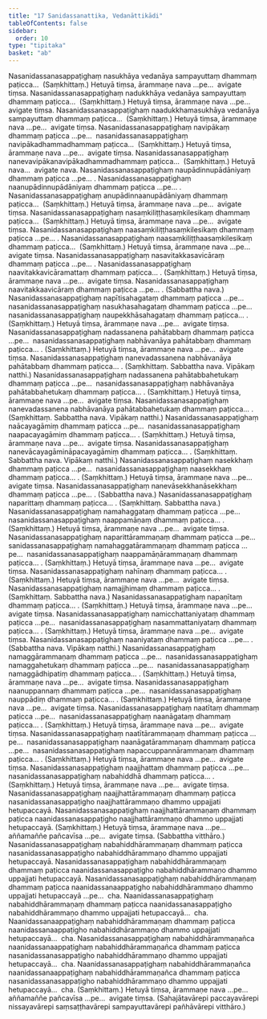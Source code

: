 ```yaml
---
title: "17 Sanidassanattika, Vedanāttikādi"
tableOfContents: false
sidebar:
  order: 10
type: "tipitaka"
basket: "ab"
---
```



<DynamicBreadcrumb />

<Division number="66">

<Paragraph number="146">
Nasanidassanasappaṭighaṃ nasukhāya vedanāya sampayuttaṃ dhammaṃ paṭicca…  (Saṃkhittaṃ.) Hetuyā tiṃsa, ārammaṇe nava …pe…  avigate tiṃsa.
</Paragraph>

<Paragraph number="147">
Nasanidassanasappaṭighaṃ nadukkhāya vedanāya sampayuttaṃ dhammaṃ paṭicca…  (Saṃkhittaṃ.) Hetuyā tiṃsa, ārammaṇe nava …pe…  avigate tiṃsa.
</Paragraph>

<Paragraph number="148">
Nasanidassanasappaṭighaṃ naadukkhamasukhāya vedanāya sampayuttaṃ dhammaṃ paṭicca…  (Saṃkhittaṃ.) Hetuyā tiṃsa, ārammaṇe nava …pe…  avigate tiṃsa.
</Paragraph>

</Division>
<Division number="67">

<Paragraph number="149">
Nasanidassanasappaṭighaṃ navipākaṃ dhammaṃ paṭicca …pe…  nasanidassanasappaṭighaṃ navipākadhammadhammaṃ paṭicca…  (Saṃkhittaṃ.) Hetuyā tiṃsa, ārammaṇe nava …pe…  avigate tiṃsa.
</Paragraph>

<Paragraph number="150">
Nasanidassanasappaṭighaṃ nanevavipākanavipākadhammadhammaṃ paṭicca…  (Saṃkhittaṃ.) Hetuyā nava…  avigate nava.
</Paragraph>

</Division>
<Division number="68">

<Paragraph number="151">
Nasanidassanasappaṭighaṃ naupādinnupādāniyaṃ dhammaṃ paṭicca …pe… .
</Paragraph>

<Paragraph number="152">
Nasanidassanasappaṭighaṃ naanupādinnupādāniyaṃ dhammaṃ paṭicca …pe… .
</Paragraph>

<Paragraph number="153">
Nasanidassanasappaṭighaṃ anupādinnaanupādāniyaṃ dhammaṃ paṭicca…  (Saṃkhittaṃ.)
</Paragraph>

<Paragraph number="154">
Hetuyā tiṃsa, ārammaṇe nava …pe…  avigate tiṃsa.
</Paragraph>

</Division>
<Division number="69">

<Paragraph number="155">
Nasanidassanasappaṭighaṃ nasaṃkiliṭṭhasaṃkilesikaṃ dhammaṃ paṭicca…  (Saṃkhittaṃ.) Hetuyā tiṃsa, ārammaṇe nava …pe…  avigate tiṃsa.
</Paragraph>

<Paragraph number="156">
Nasanidassanasappaṭighaṃ naasaṃkiliṭṭhasaṃkilesikaṃ dhammaṃ paṭicca …pe… .
</Paragraph>

<Paragraph number="157">
Nasanidassanasappaṭighaṃ naasaṃkiliṭṭhaasaṃkilesikaṃ dhammaṃ paṭicca…  (Saṃkhittaṃ.) Hetuyā tiṃsa, ārammaṇe nava …pe…  avigate tiṃsa.
</Paragraph>

</Division>
<Division number="70">

<Paragraph number="158">
Nasanidassanasappaṭighaṃ nasavitakkasavicāraṃ dhammaṃ paṭicca …pe… .
</Paragraph>

<Paragraph number="159">
Nasanidassanasappaṭighaṃ naavitakkavicāramattaṃ dhammaṃ paṭicca… . (Saṃkhittaṃ.) Hetuyā tiṃsa, ārammaṇe nava …pe…  avigate tiṃsa.
</Paragraph>

<Paragraph number="160">
Nasanidassanasappaṭighaṃ naavitakkaavicāraṃ dhammaṃ paṭicca …pe… . (Sabbattha nava.)
</Paragraph>

</Division>
<Division number="71">

<Paragraph number="161">
Nasanidassanasappaṭighaṃ napītisahagataṃ dhammaṃ paṭicca …pe…  nasanidassanasappaṭighaṃ nasukhasahagataṃ dhammaṃ paṭicca …pe…  nasanidassanasappaṭighaṃ naupekkhāsahagataṃ dhammaṃ paṭicca… . (Saṃkhittaṃ.) Hetuyā tiṃsa, ārammaṇe nava …pe…  avigate tiṃsa.
</Paragraph>

</Division>
<Division number="72">

<Paragraph number="162">
Nasanidassanasappaṭighaṃ nadassanena pahātabbaṃ dhammaṃ paṭicca …pe…  nasanidassanasappaṭighaṃ nabhāvanāya pahātabbaṃ dhammaṃ paṭicca… . (Saṃkhittaṃ.) Hetuyā tiṃsa, ārammaṇe nava …pe…  avigate tiṃsa.
</Paragraph>

<Paragraph number="163">
Nasanidassanasappaṭighaṃ nanevadassanena nabhāvanāya pahātabbaṃ dhammaṃ paṭicca… . (Saṃkhittaṃ. Sabbattha nava. Vipākaṃ natthi.)
</Paragraph>

</Division>
<Division number="73">

<Paragraph number="164">
Nasanidassanasappaṭighaṃ nadassanena pahātabbahetukaṃ dhammaṃ paṭicca …pe…  nasanidassanasappaṭighaṃ nabhāvanāya pahātabbahetukaṃ dhammaṃ paṭicca… . (Saṃkhittaṃ.) Hetuyā tiṃsa, ārammaṇe nava …pe…  avigate tiṃsa.
</Paragraph>

<Paragraph number="165">
Nasanidassanasappaṭighaṃ nanevadassanena nabhāvanāya pahātabbahetukaṃ dhammaṃ paṭicca… . (Saṃkhittaṃ. Sabbattha nava. Vipākaṃ natthi.)
</Paragraph>

</Division>
<Division number="74">

<Paragraph number="166">
Nasanidassanasappaṭighaṃ naācayagāmiṃ dhammaṃ paṭicca …pe…  nasanidassanasappaṭighaṃ naapacayagāmiṃ dhammaṃ paṭicca… . (Saṃkhittaṃ.) Hetuyā tiṃsa, ārammaṇe nava …pe…  avigate tiṃsa.
</Paragraph>

<Paragraph number="167">
Nasanidassanasappaṭighaṃ nanevācayagāmināpacayagāmiṃ dhammaṃ paṭicca… . (Saṃkhittaṃ. Sabbattha nava. Vipākaṃ natthi.)
</Paragraph>

</Division>
<Division number="75">

<Paragraph number="168">
Nasanidassanasappaṭighaṃ nasekkhaṃ dhammaṃ paṭicca …pe…  nasanidassanasappaṭighaṃ naasekkhaṃ dhammaṃ paṭicca… . (Saṃkhittaṃ.) Hetuyā tiṃsa, ārammaṇe nava …pe…  avigate tiṃsa.
</Paragraph>

<Paragraph number="169">
Nasanidassanasappaṭighaṃ nanevāsekkhanāsekkhaṃ dhammaṃ paṭicca …pe… . (Sabbattha nava.)
</Paragraph>

</Division>
<Division number="76">

<Paragraph number="170">
Nasanidassanasappaṭighaṃ naparittaṃ dhammaṃ paṭicca… . (Saṃkhittaṃ. Sabbattha nava.)
</Paragraph>

<Paragraph number="171">
Nasanidassanasappaṭighaṃ namahaggataṃ dhammaṃ paṭicca …pe…  nasanidassanasappaṭighaṃ naappamāṇaṃ dhammaṃ paṭicca… . (Saṃkhittaṃ.) Hetuyā tiṃsa, ārammaṇe nava …pe…  avigate tiṃsa.
</Paragraph>

</Division>
<Division number="77">

<Paragraph number="172">
Nasanidassanasappaṭighaṃ naparittārammaṇaṃ dhammaṃ paṭicca …pe…  sanidassanasappaṭighaṃ namahaggatārammaṇaṃ dhammaṃ paṭicca …pe…  nasanidassanasappaṭighaṃ naappamāṇārammaṇaṃ dhammaṃ paṭicca… . (Saṃkhittaṃ.)
</Paragraph>

<Paragraph number="173">
Hetuyā tiṃsa, ārammaṇe nava …pe…  avigate tiṃsa.
</Paragraph>

</Division>
<Division number="78">

<Paragraph number="174">
Nasanidassanasappaṭighaṃ nahīnaṃ dhammaṃ paṭicca… . (Saṃkhittaṃ.) Hetuyā tiṃsa, ārammaṇe nava …pe…  avigate tiṃsa.
</Paragraph>

<Paragraph number="175">
Nasanidassanasappaṭighaṃ namajjhimaṃ dhammaṃ paṭicca… . (Saṃkhittaṃ. Sabbattha nava.)
</Paragraph>

<Paragraph number="176">
Nasanidassanasappaṭighaṃ napaṇītaṃ dhammaṃ paṭicca… . (Saṃkhittaṃ.) Hetuyā tiṃsa, ārammaṇe nava …pe…  avigate tiṃsa.
</Paragraph>

</Division>
<Division number="79">

<Paragraph number="177">
Nasanidassanasappaṭighaṃ namicchattaniyataṃ dhammaṃ paṭicca …pe…  nasanidassanasappaṭighaṃ nasammattaniyataṃ dhammaṃ paṭicca… . (Saṃkhittaṃ.) Hetuyā tiṃsa, ārammaṇe nava …pe…  avigate tiṃsa.
</Paragraph>

<Paragraph number="178">
Nasanidassanasappaṭighaṃ naaniyataṃ dhammaṃ paṭicca …pe… . (Sabbattha nava. Vipākaṃ natthi.)
</Paragraph>

</Division>
<Division number="80">

<Paragraph number="179">
Nasanidassanasappaṭighaṃ namaggārammaṇaṃ dhammaṃ paṭicca …pe…  nasanidassanasappaṭighaṃ namaggahetukaṃ dhammaṃ paṭicca …pe…  nasanidassanasappaṭighaṃ namaggādhipatiṃ dhammaṃ paṭicca… . (Saṃkhittaṃ.) Hetuyā tiṃsa, ārammaṇe nava …pe…  avigate tiṃsa.
</Paragraph>

</Division>
<Division number="81">

<Paragraph number="180">
Nasanidassanasappaṭighaṃ naanuppannaṃ dhammaṃ paṭicca …pe…  nasanidassanasappaṭighaṃ nauppādiṃ dhammaṃ paṭicca… . (Saṃkhittaṃ.) Hetuyā tiṃsa, ārammaṇe nava …pe…  avigate tiṃsa.
</Paragraph>

</Division>
<Division number="82">

<Paragraph number="181">
Nasanidassanasappaṭighaṃ naatītaṃ dhammaṃ paṭicca …pe…  nasanidassanasappaṭighaṃ naanāgataṃ dhammaṃ paṭicca… . (Saṃkhittaṃ.)
</Paragraph>

<Paragraph number="182">
Hetuyā tiṃsa, ārammaṇe nava …pe…  avigate tiṃsa.
</Paragraph>

</Division>
<Division number="83">

<Paragraph number="183">
Nasanidassanasappaṭighaṃ naatītārammaṇaṃ dhammaṃ paṭicca …pe…  nasanidassanasappaṭighaṃ naanāgatārammaṇaṃ dhammaṃ paṭicca …pe…  nasanidassanasappaṭighaṃ napaccuppannārammaṇaṃ dhammaṃ paṭicca… . (Saṃkhittaṃ.)
</Paragraph>

<Paragraph number="184">
Hetuyā tiṃsa, ārammaṇe nava …pe…  avigate tiṃsa.
</Paragraph>

</Division>
<Division number="84">

<Paragraph number="185">
Nasanidassanasappaṭighaṃ naajjhattaṃ dhammaṃ paṭicca …pe…  nasanidassanasappaṭighaṃ nabahiddhā dhammaṃ paṭicca… . (Saṃkhittaṃ.)
</Paragraph>

<Paragraph number="186">
Hetuyā tiṃsa, ārammaṇe nava …pe…  avigate tiṃsa.
</Paragraph>

</Division>
<Division number="85">

<Paragraph number="187">
Nasanidassanasappaṭighaṃ naajjhattārammaṇaṃ dhammaṃ paṭicca nasanidassanasappaṭigho naajjhattārammaṇo dhammo uppajjati hetupaccayā. Nasanidassanasappaṭighaṃ naajjhattārammaṇaṃ dhammaṃ paṭicca naanidassanasappaṭigho naajjhattārammaṇo dhammo uppajjati hetupaccayā. (Saṃkhittaṃ.)
</Paragraph>

<Paragraph number="188">
Hetuyā tiṃsa, ārammaṇe nava …pe…  aññamaññe pañcavīsa …pe…  avigate tiṃsa. (Sabbattha vitthāro.)
</Paragraph>

</Division>
<Division number="86">

<Paragraph number="189">
Nasanidassanasappaṭighaṃ nabahiddhārammaṇaṃ dhammaṃ paṭicca nasanidassanasappaṭigho nabahiddhārammaṇo dhammo uppajjati hetupaccayā. Nasanidassanasappaṭighaṃ nabahiddhārammaṇaṃ dhammaṃ paṭicca naanidassanasappaṭigho nabahiddhārammaṇo dhammo uppajjati hetupaccayā. Nasanidassanasappaṭighaṃ nabahiddhārammaṇaṃ dhammaṃ paṭicca naanidassanaappaṭigho nabahiddhārammaṇo dhammo uppajjati hetupaccayā …pe…  cha.
</Paragraph>

<Paragraph number="190">
Naanidassanasappaṭighaṃ nabahiddhārammaṇaṃ dhammaṃ paṭicca naanidassanasappaṭigho nabahiddhārammaṇo dhammo uppajjati hetupaccayā…  cha.
</Paragraph>

<Paragraph number="191">
Naanidassanaappaṭighaṃ nabahiddhārammaṇaṃ dhammaṃ paṭicca naanidassanaappaṭigho nabahiddhārammaṇo dhammo uppajjati hetupaccayā…  cha.
</Paragraph>

<Paragraph number="192">
Nasanidassanasappaṭighaṃ nabahiddhārammaṇañca naanidassanaappaṭighaṃ nabahiddhārammaṇañca dhammaṃ paṭicca nasanidassanasappaṭigho nabahiddhārammaṇo dhammo uppajjati hetupaccayā…  cha.
</Paragraph>

<Paragraph number="193">
Naanidassanasappaṭighaṃ nabahiddhārammaṇañca naanidassanaappaṭighaṃ nabahiddhārammaṇañca dhammaṃ paṭicca nasanidassanasappaṭigho nabahiddhārammaṇo dhammo uppajjati hetupaccayā…  cha. (Saṃkhittaṃ.)
</Paragraph>

<Paragraph number="194">
Hetuyā tiṃsa, ārammaṇe nava …pe…  aññamaññe pañcavīsa …pe…  avigate tiṃsa.
</Paragraph>

<Paragraph number="195">
(Sahajātavārepi paccayavārepi nissayavārepi saṃsaṭṭhavārepi sampayuttavārepi pañhāvārepi vitthāro.)
</Paragraph>
</Division>